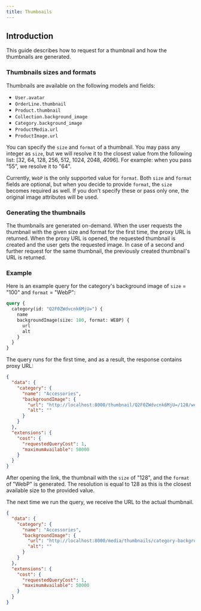 ```yaml
---
title: Thumbnails
---
```


## Introduction

This guide describes how to request for a thumbnail and how the thumbnails are generated.

### Thumbnails sizes and formats

Thumbnails are available on the following models and fields:

- `User.avatar`
- `OrderLine.thumbnail`
- `Product.thumbnail`
- `Collection.background_image`
- `Category.background_image`
- `ProductMedia.url`
- `ProductImage.url`

You can specify the `size` and `format` of a thumbnail. You may pass any integer as `size`,
but we will resolve it to the closest value from the following list:
[32, 64, 128, 256, 512, 1024, 2048, 4096].
For example: when you pass "55", we resolve it to "64".

Currently, `WebP` is the only supported value for `format`.
Both `size` and `format` fields are optional, but when you decide to provide `format`,
the `size` becomes required as well. If you don't specify these or pass only one,
the original image attributes will be used.

### Generating the thumbnails

The thumbnails are generated on-demand. When the user requests the thumbnail with the
given size and format for the first time, the proxy URL is returned. When the proxy URL
is opened, the requested thumbnail is created and the user gets the requested image.
In case of a second and further request for the same thumbnail, the previously created
thumbnail's URL is returned.

### Example

Here is an example query for the category's background image of `size` = "100" and `format` = "WebP":

```graphql
query {
  category(id: "Q2F0ZWdvcnk6MjU=") {
    name
    backgroundImage(size: 100, format: WEBP) {
      url
      alt
    }
  }
}
```

The query runs for the first time, and as a result, the response contains proxy URL:

```json
{
  "data": {
    "category": {
      "name": "Accessories",
      "backgroundImage": {
        "url": "http://localhost:8000/thumbnail/Q2F0ZWdvcnk6MjU=/128/webp/",
        "alt": ""
      }
    }
  },
  "extensions": {
    "cost": {
      "requestedQueryCost": 1,
      "maximumAvailable": 50000
    }
  }
}
```

After opening the link, the thumbnail with the `size` of "128", and the `format` of "WebP" is generated.
The resolution is equal to 128 as this is the closest available size to the provided value.

The next time we run the query, we receive the URL to the actual thumbnail.

```json
{
  "data": {
    "category": {
      "name": "Accessories",
      "backgroundImage": {
        "url": "http://localhost:8000/media/thumbnails/category-backgrounds/20210809_181533_2240b122_thumbnail_128.webp",
        "alt": ""
      }
    }
  },
  "extensions": {
    "cost": {
      "requestedQueryCost": 1,
      "maximumAvailable": 50000
    }
  }
}
```
